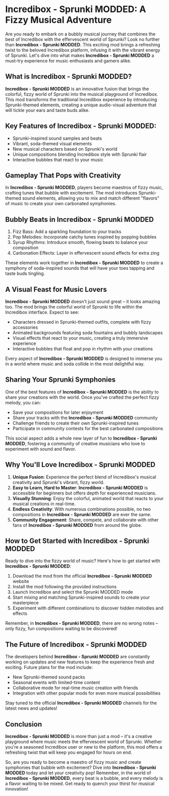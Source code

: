 
# Incredibox - Sprunki MODDED: A Fizzy Musical Adventure

Are you ready to embark on a bubbly musical journey that combines the best of Incredibox with the effervescent world of Sprunki? Look no further than **Incredibox - Sprunki MODDED**. This exciting mod brings a refreshing twist to the beloved Incredibox platform, infusing it with the vibrant energy of Sprunki. Let's dive into what makes **Incredibox - Sprunki MODDED** a must-try experience for music enthusiasts and gamers alike.

## What is Incredibox - Sprunki MODDED?

**Incredibox - Sprunki MODDED** is an innovative fusion that brings the colorful, fizzy world of Sprunki into the musical playground of Incredibox. This mod transforms the traditional Incredibox experience by introducing Sprunki-themed elements, creating a unique audio-visual adventure that will tickle your ears and taste buds alike.

## Key Features of Incredibox - Sprunki MODDED:

- Sprunki-inspired sound samples and beats
- Vibrant, soda-themed visual elements
- New musical characters based on Sprunki's world
- Unique compositions blending Incredibox style with Sprunki flair
- Interactive bubbles that react to your music

## Gameplay That Pops with Creativity

In **Incredibox - Sprunki MODDED**, players become maestros of fizzy music, crafting tunes that bubble with excitement. The mod introduces Sprunki-themed sound elements, allowing you to mix and match different "flavors" of music to create your own carbonated symphonies.

## Bubbly Beats in Incredibox - Sprunki MODDED

1. Fizz Bass: Add a sparkling foundation to your tracks
2. Pop Melodies: Incorporate catchy tunes inspired by popping bubbles
3. Syrup Rhythms: Introduce smooth, flowing beats to balance your composition
4. Carbonation Effects: Layer in effervescent sound effects for extra zing

These elements work together in **Incredibox - Sprunki MODDED** to create a symphony of soda-inspired sounds that will have your toes tapping and taste buds tingling.

## A Visual Feast for Music Lovers

**Incredibox - Sprunki MODDED** doesn't just sound great – it looks amazing too. The mod brings the colorful world of Sprunki to life within the Incredibox interface. Expect to see:

- Characters dressed in Sprunki-themed outfits, complete with fizzy accessories
- Animated backgrounds featuring soda fountains and bubbly landscapes
- Visual effects that react to your music, creating a truly immersive experience
- Interactive bubbles that float and pop in rhythm with your creations

Every aspect of **Incredibox - Sprunki MODDED** is designed to immerse you in a world where music and soda collide in the most delightful way.

## Sharing Your Sprunki Symphonies

One of the best features of **Incredibox - Sprunki MODDED** is the ability to share your creations with the world. Once you've crafted the perfect fizzy melody, you can:

- Save your compositions for later enjoyment
- Share your tracks with the **Incredibox - Sprunki MODDED** community
- Challenge friends to create their own Sprunki-inspired tunes
- Participate in community contests for the best carbonated compositions

This social aspect adds a whole new layer of fun to **Incredibox - Sprunki MODDED**, fostering a community of creative musicians who love to experiment with sound and flavor.

## Why You'll Love Incredibox - Sprunki MODDED

1. **Unique Fusion**: Experience the perfect blend of Incredibox's musical creativity and Sprunki's vibrant, fizzy world.
2. **Easy to Learn, Hard to Master**: **Incredibox - Sprunki MODDED** is accessible for beginners but offers depth for experienced musicians.
3. **Visually Stunning**: Enjoy the colorful, animated world that reacts to your musical creations in real-time.
4. **Endless Creativity**: With numerous combinations possible, no two compositions in **Incredibox - Sprunki MODDED** are ever the same.
5. **Community Engagement**: Share, compete, and collaborate with other fans of **Incredibox - Sprunki MODDED** from around the globe.

## How to Get Started with Incredibox - Sprunki MODDED

Ready to dive into the fizzy world of music? Here's how to get started with **Incredibox - Sprunki MODDED**:

1. Download the mod from the official **Incredibox - Sprunki MODDED** website
2. Install the mod following the provided instructions
3. Launch Incredibox and select the Sprunki MODDED mode
4. Start mixing and matching Sprunki-inspired sounds to create your masterpiece
5. Experiment with different combinations to discover hidden melodies and effects

Remember, in **Incredibox - Sprunki MODDED**, there are no wrong notes – only fizzy, fun compositions waiting to be discovered!

## The Future of Incredibox - Sprunki MODDED

The developers behind **Incredibox - Sprunki MODDED** are constantly working on updates and new features to keep the experience fresh and exciting. Future plans for the mod include:

- New Sprunki-themed sound packs
- Seasonal events with limited-time content
- Collaborative mode for real-time music creation with friends
- Integration with other popular mods for even more musical possibilities

Stay tuned to the official **Incredibox - Sprunki MODDED** channels for the latest news and updates!

## Conclusion

**Incredibox - Sprunki MODDED** is more than just a mod – it's a creative playground where music meets the effervescent world of Sprunki. Whether you're a seasoned Incredibox user or new to the platform, this mod offers a refreshing twist that will keep you engaged for hours on end.

So, are you ready to become a maestro of fizzy music and create symphonies that bubble with excitement? Dive into **Incredibox - Sprunki MODDED** today and let your creativity pop! Remember, in the world of **Incredibox - Sprunki MODDED**, every beat is a bubble, and every melody is a flavor waiting to be mixed. Get ready to quench your thirst for musical innovation!
